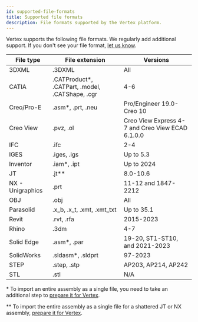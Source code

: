 ```yaml
---
id: supported-file-formats
title: Supported file formats
description: File formats supported by the Vertex platform.
---
```


Vertex supports the following file formats. We regularly add additional support. If you don't see your file format, [let us know](/contact).

| File type        | File extension                                   | Versions                                         |
| ---------------- | ------------------------------------------------ | ------------------------------------------------ |
| 3DXML            | .3DXML                                           | All                                              |
| CATIA            | .CATProduct\*, .CATPart, .model, .CATShape, .cgr | 4-6                                              |
| Creo/Pro-E       | .asm\*, .prt, .neu                               | Pro/Engineer 19.0-Creo 10                        |
| Creo View        | .pvz, .ol                                        | Creo View Express 4-7 and Creo View ECAD 6.1.0.0 |
| IFC              | .ifc                                             | 2-4                                              |
| IGES             | .iges, .igs                                      | Up to 5.3                                        |
| Inventor         | .iam\*, .ipt                                     | Up to 2024                                       |
| JT               | .jt\*\*                                          | 8.0-10.6                                         |
| NX - Unigraphics | .prt                                             | 11-12 and 1847-2212                              |
| OBJ              | .obj                                             | All                                              |
| Parasolid        | .x_b, .x_t, .xmt, .xmt_txt                       | Up to 35.1                                       |
| Revit            | .rvt, .rfa                                       | 2015-2023                                        |
| Rhino            | .3dm                                             | 4-7                                              |
| Solid Edge       | .asm\*, .par                                     | 19-20, ST1-ST10, and 2021-2023                   |
| SolidWorks       | .sldasm\*, .sldprt                               | 97-2023                                          |
| STEP             | .step, .stp                                      | AP203, AP214, AP242                              |
| STL              | .stl                                             | N/A                                              |

\* To import an entire assembly as a single file, you need to take an additional step to [prepare it for Vertex](https://github.com/Vertexvis/vertex-community/discussions/19#discussioncomment-660793).

\*\* To import the entire assembly as a single file for a shattered JT or NX assembly, [prepare it for Vertex](https://github.com/Vertexvis/vertex-community/discussions/19#discussioncomment-660793).
